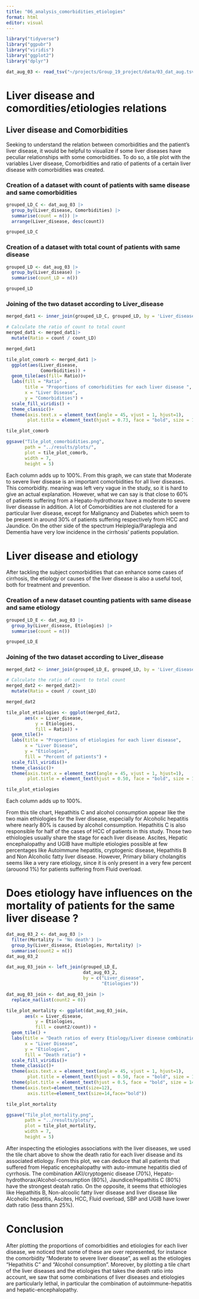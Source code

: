 ```yaml
---
title: "06_analysis_comorbidities_etiologies"
format: html
editor: visual
---
```


```r
library("tidyverse")
library("ggpubr")
library("viridis")
library("ggplot2")
library("dplyr")
```

```r
dat_aug_03 <- read_tsv("~/projects/Group_19_project/data/03_dat_aug.tsv")
```

# Liver disease and comordities/etiologies relations

## Liver disease and Comorbidities

Seeking to understand the relation between comorbidities and the patient's liver disease, it would be helpful to visualize if some liver diseases have peculiar relationships with some comorbidities. To do so, a tile plot with the variables Liver disease, Comorbidities and ratio of patients of a certain liver disease with comorbidities was created.

### Creation of a dataset with count of patients with same disease and same comorbidities

```r
grouped_LD_C <- dat_aug_03 |>
  group_by(Liver_disease, Comorbidities) |> 
  summarise(count = n()) |> 
  arrange(Liver_disease, desc(count)) 

grouped_LD_C
```

### Creation of a dataset with total count of patients with same disease

```r
grouped_LD <- dat_aug_03 |>
  group_by(Liver_disease) |> 
  summarise(count_LD = n())

grouped_LD
```

### Joining of the two dataset according to Liver_disease

```r
merged_dat1 <- inner_join(grouped_LD_C, grouped_LD, by = 'Liver_disease')

# Calculate the ratio of count to total count
merged_dat1 <- merged_dat1|>
  mutate(Ratio = count / count_LD)

merged_dat1
```

```r
tile_plot_comorb <- merged_dat1 |>
  ggplot(aes(Liver_disease, 
             Comorbidities)) +
  geom_tile(aes(fill= Ratio))+
  labs(fill = "Ratio" ,
       title = "Proportions of comorbidities for each liver disease ",
       x = "Liver Disease",
       y = "Comorbidities") +
  scale_fill_viridis() +
  theme_classic()+ 
  theme(axis.text.x = element_text(angle = 45, vjust = 1, hjust=1), 
        plot.title = element_text(hjust = 0.73, face = "bold", size = 14))

tile_plot_comorb
```

```r
ggsave("Tile_plot_comorbidities.png", 
       path = "../results/plots/",
       plot = tile_plot_comorb,
       width = 7,
       height = 5)
```

Each column adds up to 100%. From this graph, we can state that Moderate to severe liver disease is an important comorbidities for all liver diseases. This comorbidity. meaning was left very vague in the study, so it is hard to give an actual explanation. However, what we can say is that close to 60% of patients suffering from a Hepato-hydrothorax have a moderate to severe liver diseasse in addition. A lot of Comorbidities are not clustered for a particular liver disease, except for Malignancy and Diabetes which seem to be present in around 30% of patients suffering respectively from HCC and Jaundice. On the other side of the spectrum Heiplegia/Paraplegia and Dementia have very low incidence in the cirrhosis' patients population.

# Liver disease and etiology

After tackling the subject comorbidities that can enhance some cases of cirrhosis, the etiology or causes of the liver disease is also a useful tool, both for treatment and prevention.

### Creation of a new dataset counting patients with same disease and same etiology

```r
grouped_LD_E <- dat_aug_03 |> 
  group_by(Liver_disease, Etiologies) |> 
  summarise(count = n()) 

grouped_LD_E
```

### Joining of the two dataset according to Liver_disease

```r
merged_dat2 <- inner_join(grouped_LD_E, grouped_LD, by = 'Liver_disease')

# Calculate the ratio of count to total count
merged_dat2 <- merged_dat2|>
  mutate(Ratio = count / count_LD)

merged_dat2
```

```r
tile_plot_etiologies <- ggplot(merged_dat2, 
       aes(x = Liver_disease, 
           y = Etiologies, 
           fill = Ratio)) +
  geom_tile()+
  labs(title = "Proportions of etiologies for each liver disease",
       x = "Liver Disease",
       y = "Etiologies", 
       fill = "Percent of patients") + 
  scale_fill_viridis()+
  theme_classic()+ 
  theme(axis.text.x = element_text(angle = 45, vjust = 1, hjust=1), 
        plot.title = element_text(hjust = 0.50, face = "bold", size = 13))

tile_plot_etiologies

```

Each column adds up to 100%.

From this tile chart, Hepathitis C and alcohol consumption appear like the two main ethiologies for the liver disease, especially for Alcoholic hepatitis where nearly 80% is caused by alcohol consumption. Hepathitis C is also responsible for half of the cases of HCC of patients in this study. Those two ethiologies usually share the stage for each liver disease. Ascites, Hepatic encephalopathy and UGIB have multiple etiologies possible at few percentages like Autoimmune hepatitis, cryptogenic disease, Hepathitis B and Non Alcoholic fatty liver disease. However, Primary biliary cholangitis seems like a very rare etiology, since it is only present in a very few percent (arouond 1%) for patients suffering from Fluid overload.

# Does etiology have influences on the mortality of patients for the same liver disease ?

```r
dat_aug_03_2 <- dat_aug_03 |> 
  filter(Mortality != 'No death') |> 
  group_by(Liver_disease, Etiologies, Mortality) |> 
  summarise(count2 = n())
dat_aug_03_2
```

```r
dat_aug_03_join <- left_join(grouped_LD_E, 
                             dat_aug_03_2, 
                             by = c("Liver_disease",
                                    "Etiologies"))
```

```r
dat_aug_03_join <- dat_aug_03_join |> 
  replace_na(list(count2 = 0))
```

```r
tile_plot_mortality <- ggplot(dat_aug_03_join, 
       aes(x = Liver_disease, 
           y = Etiologies, 
           fill = count2/count)) +
  geom_tile() +
  labs(title = "Death ratios of every Etiology/Liver disease combination ",
       x = "Liver Disease",
       y = "Etiologies", 
       fill = "Death ratio") +
  scale_fill_viridis()+
  theme_classic()+ 
  theme(axis.text.x = element_text(angle = 45, vjust = 1, hjust=1), 
        plot.title = element_text(hjust = 0.50, face = "bold", size = 13))+
  theme(plot.title = element_text(hjust = 0.5, face = "bold", size = 14)) +
  theme(axis.text=element_text(size=12),
        axis.title=element_text(size=14,face="bold"))

tile_plot_mortality
```

```r
ggsave("Tile_plot_mortality.png", 
       path = "../results/plots/",
       plot = tile_plot_mortality,
       width = 7,
       height = 5)
```

After inspecting the etiologies associations with the liver diseases, we used the tile chart above to show the death ratio for each liver disease and its associated etiology. From this plot, we can deduce that all patients that suffered from Hepatic encephalopathy with auto-immune hepatitis died of cyrrhosis. The combination AKI/cryptogenic disease (70%), Hepato-hydrothorax/Alcohol-consumption (80%), Jaundice/Hepathitis C (80%) have the strongest deatah ratio. On the opposite, it seems that ethiologies like Hepathitis B, Non-alcoolic fatty liver disease and liver disease like Alcoholic hepatitis, Ascites, HCC, Fluid overload, SBP and UGIB have lower dath ratio (less thann 25%).

# Conclusion

After plotting the proportions of comorbidities and etiologies for each liver disease, we noticed that some of these are over represented, for instance the comorbidity "Moderate to severe liver disease", as well as the etiologies "Hepathitis C" and "Alcohol consumption". Moreover, by plotting a tile chart of the liver diseases and the etiologies that takes the death ratio into account, we saw that some combinations of liver diseases and etiologies are particularly lethal, in particular the combination of autoimmune-hepatitis and hepatic-encephalopathy.
